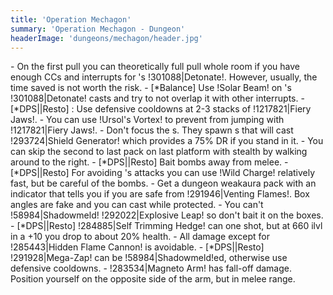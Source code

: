 ```yaml
---
title: 'Operation Mechagon'
summary: 'Operation Mechagon - Dungeon'
headerImage: 'dungeons/mechagon/header.jpg'
---
```


<BossCard title="Trash">
- On the first pull you can theoretically full pull whole room if you have enough CCs and interrupts for <Wowhead type="npc" id="151657"/>'s !301088|Detonate!. However, usually, the time saved is not worth the risk.
- [*Balance] Use !Solar Beam! on <Wowhead type="npc" id="151657"/>'s !301088|Detonate! casts and try to not overlap it with other interrupts.
- [*DPS||Resto] <Wowhead type="npc" id="151773"/>: Use defensive cooldowns at 2-3 stacks of !1217821|Fiery Jaws!.
- You can use !Ursol's Vortex! to prevent <Wowhead type="npc" id="151773"/> from jumping with !1217821|Fiery Jaws!.
- Don't focus the <Wowhead type="npc" id="144299"/>s. They spawn <Wowhead type="npc" id="151579"/>s that will cast !293724|Shield Generator! which provides a 75% DR if you stand in it.
- You can skip the second to last pack on last platform with stealth by walking around to the right.
</BossCard>

<BossCard title="The Platinum Pummeler" id="144244">
- [*DPS||Resto] Bait bombs away from melee.
- [*DPS||Resto] For avoiding <Wowhead type="npc" id="145185"/>'s attacks you can use !Wild Charge! relatively fast, but be careful of the bombs. 
</BossCard>

<BossCard title="K.U.-J.0" id="144246">
- Get a dungeon weakaura pack with an indicator that tells you if you are safe from !291946|Venting Flames!. Box angles are fake and you can cast while protected.
- You can't !58984|Shadowmeld! !292022|Explosive Leap! so don't bait it on the boxes.
</BossCard>

<BossCard title="Head Machinist Sparkflux" id="144248">
- [*DPS||Resto] !284885|Self Trimming Hedge! can one shot, but at 660 ilvl in a +10 you drop to about 20% health.
- All damage except for !285443|Hidden Flame Cannon! is avoidable.
</BossCard>

<BossCard title="King Mechagon" id="152619">
- [*DPS||Resto] !291928|Mega-Zap! can be !58984|Shadowmeld!ed, otherwise use defensive cooldowns.
- !283534|Magneto Arm! has fall-off damage. Position yourself on the opposite side of the arm, but in melee range.
</BossCard>
